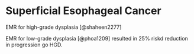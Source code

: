 # Superficial Esophageal Cancer

EMR for high-grade dysplasia [@shaheen2277]

EMR for low-grade dysplasia [@phoa1209] resulted in 25% riskd reduction in progression go HGD.
